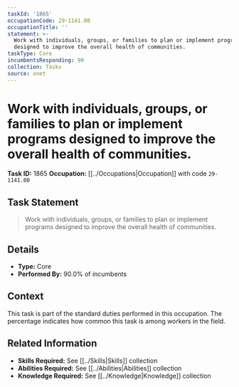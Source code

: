 ```yaml
---
taskId: '1865'
occupationCode: 29-1141.00
occupationTitle: ''
statement: >-
  Work with individuals, groups, or families to plan or implement programs
  designed to improve the overall health of communities.
taskType: Core
incumbentsResponding: 90
collection: Tasks
source: onet
---
```

# Work with individuals, groups, or families to plan or implement programs designed to improve the overall health of communities.

**Task ID:** 1865
**Occupation:** [[../Occupations|Occupation]] with code `29-1141.00`

## Task Statement

> Work with individuals, groups, or families to plan or implement programs designed to improve the overall health of communities.

## Details

- **Type:** Core
- **Performed By:** 90.0% of incumbents

## Context

This task is part of the standard duties performed in this occupation. The percentage indicates how common this task is among workers in the field.

## Related Information

- **Skills Required:** See [[../Skills|Skills]] collection
- **Abilities Required:** See [[../Abilities|Abilities]] collection
- **Knowledge Required:** See [[../Knowledge|Knowledge]] collection

